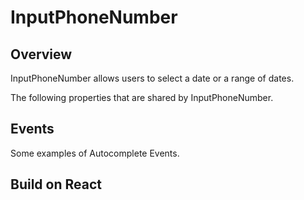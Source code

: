 
# InputPhoneNumber


## Overview

InputPhoneNumber allows users to select a date or a range of dates.

<Canvas of={InputPhoneNumberStories.Properties}></Canvas>

<Meta isTemplate />

The following properties that are shared by InputPhoneNumber.

<Controls />

## Events

Some examples of Autocomplete Events.

<Source of={InputPhoneNumberStories.Events} />

## Build on React

<Source of={InputPhoneNumberStories.FrameworkReact} />